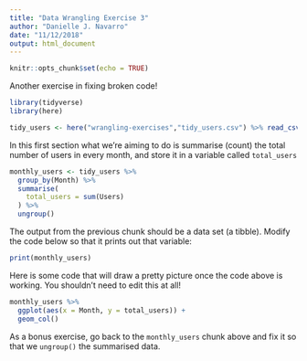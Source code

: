 ```yaml
---
title: "Data Wrangling Exercise 3"
author: "Danielle J. Navarro"
date: "11/12/2018"
output: html_document
---
```


```r
knitr::opts_chunk$set(echo = TRUE)
```

Another exercise in fixing broken code!

```r
library(tidyverse)
library(here)
```

```r
tidy_users <- here("wrangling-exercises","tidy_users.csv") %>% read_csv()
```

In this first section what we're aiming to do is summarise (count) the total number of users in every month, and store it in a variable called `total_users`

```r
monthly_users <- tidy_users %>%
  group_by(Month) %>%
  summarise(
    total_users = sum(Users) 
  ) %>% 
  ungroup()
```

The output from the previous chunk should be a data set (a tibble). Modify the code below so that it prints out that variable:

```r
print(monthly_users)
```

Here is some code that will draw a pretty picture once the code above is working. You shouldn't need to edit this at all!

```r
monthly_users %>% 
  ggplot(aes(x = Month, y = total_users)) + 
  geom_col() 
```

As a bonus exercise, go back to the `monthly_users` chunk above and fix it so that we `ungroup()` the summarised data.

